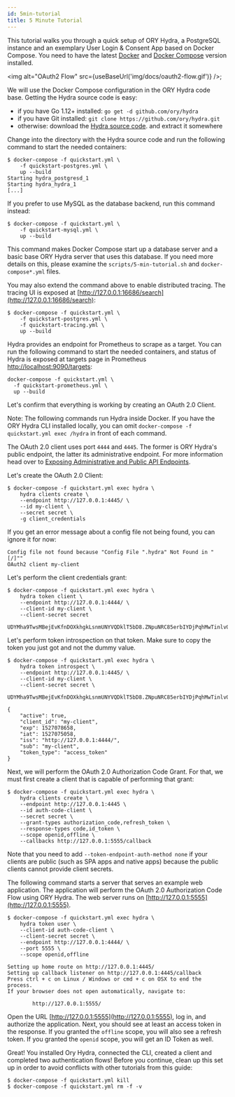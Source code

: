 ```yaml
---
id: 5min-tutorial
title: 5 Minute Tutorial
---
```



This tutorial walks you through a quick setup of ORY Hydra, a PostgreSQL
instance and an exemplary User Login & Consent App based on Docker Compose. You
need to have the latest [Docker](https://www.docker.com) and
[Docker Compose](https://docs.docker.com/compose) version installed.

<img alt="OAuth2 Flow" src={useBaseUrl('img/docs/oauth2-flow.gif')} />;

We will use the Docker Compose configuration in the ORY Hydra code base. Getting
the Hydra source code is easy:

- if you have Go 1.12+ installed: `go get -d github.com/ory/hydra`
- if you have Git installed: `git clone https://github.com/ory/hydra.git`
- otherwise: download the
  [Hydra source code](https://github.com/ory-am/hydra/archive/master.zip). and
  extract it somewhere

Change into the directory with the Hydra source code and run the following
command to start the needed containers:

```shell script
$ docker-compose -f quickstart.yml \
    -f quickstart-postgres.yml \
    up --build
Starting hydra_postgresd_1
Starting hydra_hydra_1
[...]
```

If you prefer to use MySQL as the database backend, run this command instead:

```shell script
$ docker-compose -f quickstart.yml \
    -f quickstart-mysql.yml \
    up --build
```

This command makes Docker Compose start up a database server and a basic base
ORY Hydra server that uses this database. If you need more details on this,
please examine the `scripts/5-min-tutorial.sh` and `docker-compose*.yml` files.

You may also extend the command above to enable distributed tracing. The tracing
UI is exposed at [http://127.0.0.1:16686/search](http://127.0.0.1:16686/search):

```shell script
$ docker-compose -f quickstart.yml \
    -f quickstart-postgres.yml \
    -f quickstart-tracing.yml \
    up --build
```

Hydra provides an endpoint for Prometheus to scrape as a target. You can run the
following command to start the needed containers, and status of Hydra is exposed
at targets page in Prometheus
[http://localhost:9090/targets](http://localhost:9090/targets):

```shell script
docker-compose -f quickstart.yml \
  -f quickstart-prometheus.yml \
  up --build
```

Let's confirm that everything is working by creating an OAuth 2.0 Client.

Note: The following commands run Hydra inside Docker. If you have the ORY Hydra
CLI installed locally, you can omit
`docker-compose -f quickstart.yml exec /hydra` in front of each command.

The OAuth 2.0 client uses port `4444` and `4445`. The former is ORY Hydra's
public endpoint, the latter its administrative endpoint. For more information
head over to
[Exposing Administrative and Public API Endpoints](production).

Let's create the OAuth 2.0 Client:

```shell script
$ docker-compose -f quickstart.yml exec hydra \
    hydra clients create \
    --endpoint http://127.0.0.1:4445/ \
    --id my-client \
    --secret secret \
    -g client_credentials
```

If you get an error message about a config file not being found, you can ignore
it for now:

```shell script
Config file not found because "Config File ".hydra" Not Found in "[/]""
OAuth2 client my-client
```

Let's perform the client credentials grant:

```shell script
$ docker-compose -f quickstart.yml exec hydra \
    hydra token client \
    --endpoint http://127.0.0.1:4444/ \
    --client-id my-client \
    --client-secret secret

UDYMha9TwsMBejEvKfnDOXkhgkLsnmUNYVQDklT5bD8.ZNpuNRC85erbIYDjPqhMwTinlvQmNTk_UvttcLQxFJY
```

Let's perform token introspection on that token. Make sure to copy the token you
just got and not the dummy value.

```shell script
$ docker-compose -f quickstart.yml exec hydra \
    hydra token introspect \
    --endpoint http://127.0.0.1:4445/ \
    --client-id my-client \
    --client-secret secret \

UDYMha9TwsMBejEvKfnDOXkhgkLsnmUNYVQDklT5bD8.ZNpuNRC85erbIYDjPqhMwTinlvQmNTk_UvttcLQxFJY

{
    "active": true,
    "client_id": "my-client",
    "exp": 1527078658,
    "iat": 1527075058,
    "iss": "http://127.0.0.1:4444/",
    "sub": "my-client",
    "token_type": "access_token"
}
```

Next, we will perform the OAuth 2.0 Authorization Code Grant. For that, we must
first create a client that is capable of performing that grant:

```shell script
$ docker-compose -f quickstart.yml exec hydra \
    hydra clients create \
    --endpoint http://127.0.0.1:4445 \
    --id auth-code-client \
    --secret secret \
    --grant-types authorization_code,refresh_token \
    --response-types code,id_token \
    --scope openid,offline \
    --callbacks http://127.0.0.1:5555/callback
```

Note that you need to add `--token-endpoint-auth-method none` if your clients
are public (such as SPA apps and native apps) because the public clients cannot
provide client secrets.

The following command starts a server that serves an example web application.
The application will perform the OAuth 2.0 Authorization Code Flow using ORY
Hydra. The web server runs on [http://127.0.0.1:5555](http://127.0.0.1:5555).

```shell script
$ docker-compose -f quickstart.yml exec hydra \
    hydra token user \
    --client-id auth-code-client \
    --client-secret secret \
    --endpoint http://127.0.0.1:4444/ \
    --port 5555 \
    --scope openid,offline

Setting up home route on http://127.0.0.1:4445/
Setting up callback listener on http://127.0.0.1:4445/callback
Press ctrl + c on Linux / Windows or cmd + c on OSX to end the process.
If your browser does not open automatically, navigate to:

        http://127.0.0.1:5555/
```

Open the URL [http://127.0.0.1:5555](http://127.0.0.1:5555), log in, and
authorize the application. Next, you should see at least an access token in the
response. If you granted the `offline` scope, you will also see a refresh token.
If you granted the `openid` scope, you will get an ID Token as well.

Great! You installed Ory Hydra, connected the CLI, created a client and
completed two authentication flows! Before you continue, clean up this set up in
order to avoid conflicts with other tutorials from this guide:

```shell script
$ docker-compose -f quickstart.yml kill
$ docker-compose -f quickstart.yml rm -f -v
```
